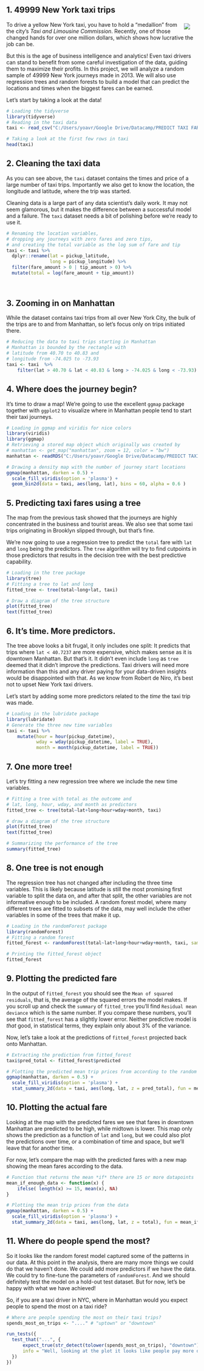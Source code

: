 
## 1. 49999 New York taxi trips
<p><img style="float: right;margin:5px 20px 5px 1px; max-width:300px" src="https://assets.datacamp.com/production/project_496/img/taxi.jpg"> To drive a yellow New York taxi, you have to hold a "medallion" from the city's <em>Taxi and Limousine Commission</em>. Recently, one of those changed hands for over one million dollars, which shows how lucrative the job can be.</p>
<p>But this is the age of business intelligence and analytics! Even taxi drivers can stand to benefit from some careful investigation of the data, guiding them to maximize their profits. In this project, we will analyze a random sample of 49999 New York journeys made in 2013. We will also use regression trees and random forests to build a model that can predict the locations and times when the biggest fares can be earned.</p>
<p>Let's start by taking a look at the data!</p>


```r
# Loading the tidyverse
library(tidyverse)
# Reading in the taxi data
taxi <- read_csv("C:/Users/yoavr/Google Drive/Datacamp/PREDICT TAXI FARES WITH RANDOM FORESTS/taxi.csv")

# Taking a look at the first few rows in taxi
head(taxi)
```



## 2. Cleaning the taxi data
<p>As you can see above, the <code>taxi</code> dataset contains the times and price of a large number of taxi trips. Importantly we also get to know the location, the longitude and latitude, where the trip was started.</p>
<p>Cleaning data is a large part of any data scientist's daily work. It may not seem glamorous, but it makes the difference between a successful model and a failure. The <code>taxi</code> dataset needs a bit of polishing before we're ready to use it.</p>


```r
# Renaming the location variables,
# dropping any journeys with zero fares and zero tips,
# and creating the total variable as the log sum of fare and tip
taxi <- taxi %>%
  dplyr::rename(lat = pickup_latitude,
                long = pickup_longitude) %>% 
  filter(fare_amount > 0 | tip_amount > 0) %>%
  mutate(total = log(fare_amount + tip_amount))
  
   
```



## 3. Zooming in on Manhattan
<p>While the dataset contains taxi trips from all over New York City, the bulk of the trips are to and from Manhattan, so let's focus only on trips initiated there.</p>


```r
# Reducing the data to taxi trips starting in Manhattan
# Manhattan is bounded by the rectangle with 
# latitude from 40.70 to 40.83 and 
# longitude from -74.025 to -73.93
taxi <- taxi  %>% 
    filter(lat > 40.70 & lat < 40.83 & long > -74.025 & long < -73.93)
```



## 4. Where does the journey begin?
<p>It's time to draw a map! We're going to use the excellent <code>ggmap</code> package together with <code>ggplot2</code> to visualize where in Manhattan people tend to start their taxi journeys.</p>


```r
# Loading in ggmap and viridis for nice colors
library(viridis)
library(ggmap)
# Retrieving a stored map object which originally was created by
# manhattan <- get_map("manhattan", zoom = 12, color = "bw")
manhattan <- readRDS("C:/Users/yoavr/Google Drive/Datacamp/PREDICT TAXI FARES WITH RANDOM FORESTS/manhattan.rds")

# Drawing a density map with the number of journey start locations
ggmap(manhattan, darken = 0.5) +
  scale_fill_viridis(option = 'plasma') +
  geom_bin2d(data = taxi, aes(long, lat), bins = 60, alpha = 0.6 )
```



## 5. Predicting taxi fares using a tree
<p>The map from the previous task showed that the journeys are highly concentrated in the business and tourist areas. We also see that some taxi trips originating in Brooklyn slipped through, but that's fine. </p>
<p>We're now going to use a regression tree to predict the <code>total</code> fare with <code>lat</code> and <code>long</code> being the predictors. The <code>tree</code> algorithm will try to find cutpoints in those predictors that results in the decision tree with the best predictive capability.  </p>


```r
# Loading in the tree package
library(tree)
# Fitting a tree to lat and long
fitted_tree <- tree(total~long+lat, taxi)

# Draw a diagram of the tree structure
plot(fitted_tree)
text(fitted_tree)
```



## 6. It's time. More predictors.
<p>The tree above looks a bit frugal, it only includes one split: It predicts that trips where <code>lat &lt; 40.7237</code> are more expensive, which makes sense as it is downtown Manhattan. But that's it. It didn't even include <code>long</code> as <code>tree</code> deemed that it didn't improve the predictions. Taxi drivers will need more information than this and any driver paying for your data-driven insights would be disappointed with that. As we know from Robert de Niro, it's best not to upset New York taxi drivers.</p>
<p>Let's start by adding some more predictors related to the <em>time</em> the taxi trip was made.</p>


```r
# Loading in the lubridate package
library(lubridate)
# Generate the three new time variables
taxi <- taxi %>% 
    mutate(hour = hour(pickup_datetime),
           wday = wday(pickup_datetime, label = TRUE),
           month = month(pickup_datetime, label = TRUE))
```



## 7. One more tree!
<p>Let's try fitting a new regression tree where we include the new time variables.</p>


```r
# Fitting a tree with total as the outcome and 
# lat, long, hour, wday, and month as predictors
fitted_tree <- tree(total~lat+long+hour+wday+month, taxi)

# draw a diagram of the tree structure
plot(fitted_tree)
text(fitted_tree)

# Summarizing the performance of the tree
summary(fitted_tree)
```



## 8. One tree is not enough
<p>The regression tree has not changed after including the three time variables. This is likely because latitude is still the most promising first variable to split the data on, and after that split, the other variables are not informative enough to be included. A random forest model, where many different trees are fitted to subsets of the data, may well include the other variables in some of the trees that make it up. </p>


```r
# Loading in the randomForest package
library(randomForest)
# Fitting a random forest
fitted_forest <- randomForest(total~lat+long+hour+wday+month, taxi, sampsize = 10000, ntree = 80)

# Printing the fitted_forest object
fitted_forest

```



## 9. Plotting the predicted fare
<p>In the output of <code>fitted_forest</code> you should see the <code>Mean of squared residuals</code>, that is, the average of the squared errors the model makes. If you scroll up and check the <code>summary</code> of <code>fitted_tree</code> you'll find <code>Residual mean deviance</code> which is the same number. If you compare these numbers, you'll see that <code>fitted_forest</code> has a slightly lower error. Neither predictive model is <em>that</em> good, in statistical terms, they explain only about 3% of the variance. </p>
<p>Now, let's take a look at the predictions of <code>fitted_forest</code> projected back onto Manhattan.</p>


```r
# Extracting the prediction from fitted_forest
taxi$pred_total <- fitted_forest$predicted

# Plotting the predicted mean trip prices from according to the random forest
ggmap(manhattan, darken = 0.5) +
  scale_fill_viridis(option = 'plasma') +
  stat_summary_2d(data = taxi, aes(long, lat, z = pred_total), fun = mean, bins = 60, alpha = 0.6 )

```



## 10. Plotting the actual fare
<p>Looking at the map with the predicted fares we see that fares in downtown Manhattan are predicted to be high, while midtown is lower. This map only shows the prediction as a function of <code>lat</code> and <code>long</code>, but we could also plot the predictions over time, or a combination of time and space, but we'll leave that for another time.</p>
<p>For now, let's compare the map with the predicted fares with a new map showing the mean fares according to the data.</p>


```r
# Function that returns the mean *if* there are 15 or more datapoints
mean_if_enough_data <- function(x) { 
    ifelse( length(x) >= 15, mean(x), NA) 
}

# Plotting the mean trip prices from the data
ggmap(manhattan, darken = 0.5) +
  scale_fill_viridis(option = 'plasma') +
  stat_summary_2d(data = taxi, aes(long, lat, z = total), fun = mean_if_enough_data, bins = 60, alpha = 0.6 )
```



## 11. Where  do people spend the most?
<p>So it looks like the random forest model captured some of the patterns in our data. At this point in the analysis, there are many more things we could do that we haven't done. We could add more predictors if we have the data. We could try to fine-tune the parameters of <code>randomForest</code>. And we should definitely test the model on a hold-out test dataset. But for now, let's be happy with what we have achieved!</p>
<p>So, if you are a taxi driver in NYC, where in Manhattan would you expect people to spend the most on a taxi ride?</p>


```r
# Where are people spending the most on their taxi trips?
spends_most_on_trips <- "...." # "uptown" or "downtown"
```


```r
run_tests({
  test_that("...", {
      expect_true(str_detect(tolower(spends_most_on_trips), "downtown"), 
      info = "Well, looking at the plot it looks like people pay more downtown.")
  })
})
```
